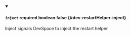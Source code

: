 
<details className="config-field" data-expandable="false" open>
<summary>

#### `inject` <span class="config-field-required" data-required="false">required</span> <span class="config-field-type">boolean</span> <span class="config-field-default">false</span> <span class="config-field-enum"></span> {#dev-restartHelper-inject}

Inject signals DevSpace to inject the restart helper

</summary>



</details>
